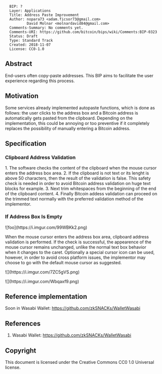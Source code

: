 <pre>
  BIP: ?
  Layer: Applications
  Title: Address Paste Improvement
  Author: nopara73 <adam.ficsor73@gmail.com>
          David Molnar <molnardavid84@gmail.com>
  Comments-Summary: No comments yet.
  Comments-URI: https://github.com/bitcoin/bips/wiki/Comments:BIP-0323
  Status: Draft
  Type: Standard Track
  Created: 2018-11-07
  License: CC0-1.0
</pre>

== Abstract ==

End-users often copy-paste addresses. This BIP aims to facilitate the user experience regarding this process.    

== Motivation ==

Some services already implemented autopaste functions, which is done as follows: the user clicks to the address box and a Bitcoin address is automatically gets pasted from the clipboard. Depending on the implementation, this could be annoying or too preventive if it completely replaces the possibility of manually entering a Bitcoin address.

== Specification ==

=== Clipboard Address Validation ===

1. The software checks the content of the clipboard when the mouse cursor enters the address box area.  
2. If the clipboard is not text or its lenght is above 50 characters, then the result of the validation is false. This safety check is needed in order to avoid Bitcoin address validation on huge text blocks for example.
3. Next trim whitespaces from the beginning of the end of the clipboard content.
4. Finally Bitcoin addess validation can proceed on the trimmed text normally with the preferred validation method of the implementor. 

=== If Address Box Is Empty ===

![foo](https://i.imgur.com/99WBKk2.png)

When the mouse cursor enters the address box area, clipboard address validation is performed. If the check is successful, the appearence of the mouse cursor remains unchanged, unlike the normal text box behavior when it changes to the caret. Optionally a special cursor icon can be used, however, in order to avoid cross platform issues, the implementor may choose to go with the default mouse cursor as suggested.

![](https://i.imgur.com/7ZC5gVS.png)

![](https://i.imgur.com/Wbqaxf9.png)


== Reference implementation ==

Soon in Wasabi Wallet: https://github.com/zkSNACKs/WalletWasabi

== References ==

# Wasabi Wallet: https://github.com/zkSNACKs/WalletWasabi

== Copyright ==

This document is licensed under the Creative Commons CC0 1.0 Universal license.
